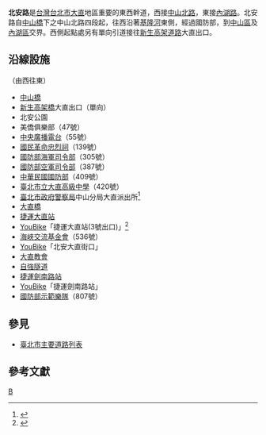 {{Infobox TwRoad2
|bgcolorh=DARKGREEN
|colorh=white
|code=
|name      = 北安路 
|enname    = BeiAn Rd.
|level     = 市區道路
|speedhigh = 
|length    = 4.8
|sec       = 
|lastext   =
|line      = 雙向各二或三個車道
|start     = [[中山北路_(臺北市)|中山北路]]、[[新生高架橋|新生高架橋]]大直出口
|end       = [[內湖路|內湖路]]敬業四路口
|junc      = 
|img       = Bei'an Road West View, Zhongshan District, Taipei City 20171001.jpg
|XFxcJw    =
|cap       = 北安路與[[臺北捷運|臺北捷運]][[內湖線|內湖線]]
|size      = 
|left      = 中山北路
|right     = 內湖路
|leftlink  = 中山北路 (臺北市)
|leftdirection = W
|rightlink = 內湖路
|rightdirection = E
|SN=
|SNtype=
|SNNum=
|SN2=
|SN2type=
|SN2Num=
|SN3=
|SN3type=
|SN3Num=
}}

'''北安路'''是[[台灣|台灣]][[台北市|台北市]][[大直|大直]]地區重要的東西幹道，西接[[中山北路_(臺北市)|中山北路]]，東接[[內湖路|內湖路]]。北安路自[[中山橋_(台北市)|中山橋]]下之中山北路四段起，往西沿著[[基隆河|基隆河]]東側，經過國防部，到[[中山區_(臺北市)|中山區]]及[[內湖區|內湖區]]交界。西側起點處另有單向引道接往[[新生高架道路|新生高架道路]]大直出口。

== 沿線設施 ==
（由西往東）
*[[中山橋_(台北市)|中山橋]]
*[[新生高架橋|新生高架橋]]大直出口（單向）
*北安公園
*美僑俱樂部（47號）
*[[中央廣播電台|中央廣播電台]]（55號）
*[[國民革命忠烈祠|國民革命忠烈祠]]（139號）
*[[國防部海軍司令部|國防部海軍司令部]]（305號）
*[[國防部空軍司令部|國防部空軍司令部]]（387號）
*[[中華民國國防部|中華民國國防部]]（409號）
*[[臺北市立大直高級中學|臺北市立大直高級中學]]（420號）
*[[臺北市政府警察局|臺北市政府警察局]]中山分局大直派出所<ref>{{cite web |title=大直派出所 |url=https://police.gov.taipei/News_Content.aspx?n=B900CECCFF6A2198&sms=29EFA8217DB3CE03&s=6D1FADF5042266AB |website=臺北市政府警察局 |date=2012-01-18 |access-date=2019-09-13 |archive-date=2020-10-08 |archive-url=https://web.archive.org/web/20201008011354/https://police.gov.taipei/News_Content.aspx?n=B900CECCFF6A2198&sms=29EFA8217DB3CE03&s=6D1FADF5042266AB }}</ref>
*[[大直橋|大直橋]]
*[[捷運大直站|捷運大直站]]
*[[台北市公共自行車租賃系統|YouBike]]「捷運大直站(3號出口)」<ref name="ubike">{{cite web |title=站點列表 |url=https://taipei.youbike.com.tw/station/list |website=YouBike 公共自行車 |accessdate=2019-09-13 |archive-date=2019-03-31 |archive-url=https://web.archive.org/web/20190331053517/https://taipei.youbike.com.tw/station/list |dead-url=no }}</ref>
*[[海峽交流基金會|海峽交流基金會]]（536號）
*[[台北市公共自行車租賃系統|YouBike]]「北安大直街口」{{r|ubike}}
*[[大直教會|大直教會]]
*[[自強隧道_(台北市)|自強隧道]]
*[[捷運劍南路站|捷運劍南路站]]
*[[台北市公共自行車租賃系統|YouBike]]「捷運劍南路站」{{r|ubike}}
*[[國防部示範樂隊|國防部示範樂隊]]（807號）

== 參見 ==
* [[臺北市主要道路列表|臺北市主要道路列表]]

==參考文獻==
{{reflist}}

{{臺北市重要道路}}

[[Category:台北市街道|B]]

{{台灣道路小作品}}